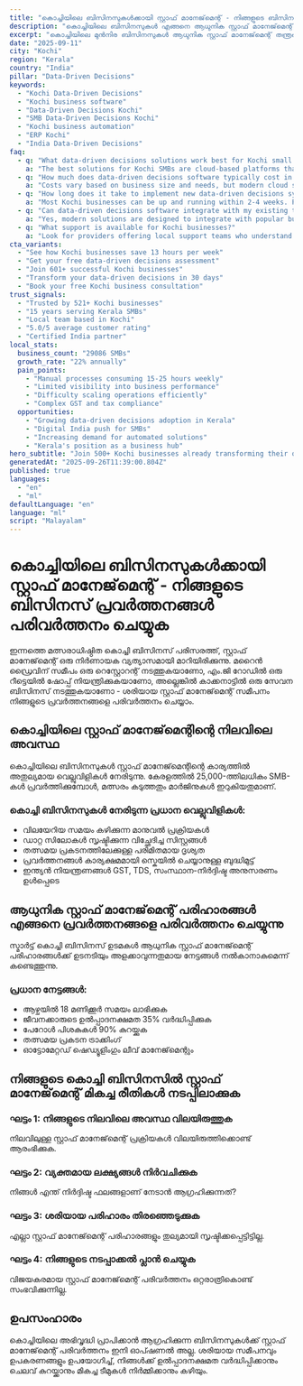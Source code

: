 ```yaml
---
title: "കൊച്ചിയിലെ ബിസിനസുകൾക്കായി സ്റ്റാഫ് മാനേജ്‌മെന്റ് - നിങ്ങളുടെ ബിസിനസ് പരിവർത്തനം"
description: "കൊച്ചിയിലെ ബിസിനസുകൾ എങ്ങനെ ആധുനിക സ്റ്റാഫ് മാനേജ്‌മെന്റ് ഉപയോഗിച്ച് ഉൽപ്പാദനക്ഷമത വർദ്ധിപ്പിക്കുന്നു എന്ന് കണ്ടെത്തുക"
excerpt: "കൊച്ചിയിലെ മുൻനിര ബിസിനസുകൾ ആധുനിക സ്റ്റാഫ് മാനേജ്‌മെന്റ് തന്ത്രങ്ങൾ ഉപയോഗിച്ച് അവരുടെ പ്രവർത്തനങ്ങൾ പരിവർത്തനം ചെയ്യുന്നു"
date: "2025-09-11"
city: "Kochi"
region: "Kerala"
country: "India"
pillar: "Data-Driven Decisions"
keywords:
  - "Kochi Data-Driven Decisions"
  - "Kochi business software"
  - "Data-Driven Decisions Kochi"
  - "SMB Data-Driven Decisions Kochi"
  - "Kochi business automation"
  - "ERP Kochi"
  - "India Data-Driven Decisions"
faq:
  - q: "What data-driven decisions solutions work best for Kochi small businesses?"
    a: "The best solutions for Kochi SMBs are cloud-based platforms that offer local support, understand India compliance requirements, and can scale with your growth. Look for solutions with proven success in Kerala."
  - q: "How much does data-driven decisions software typically cost in Kochi?"
    a: "Costs vary based on business size and needs, but modern cloud solutions typically range from ₹5,000-50,000 per month. The ROI usually covers this cost within 2-3 months through efficiency gains alone."
  - q: "How long does it take to implement new data-driven decisions systems?"
    a: "Most Kochi businesses can be up and running within 2-4 weeks. Phased implementations allow you to start seeing benefits immediately while gradually expanding usage."
  - q: "Can data-driven decisions software integrate with my existing tools?"
    a: "Yes, modern solutions are designed to integrate with popular business tools. Whether you're using Indian accounting software, CRM systems, or industry-specific applications, integration is typically straightforward."
  - q: "What support is available for Kochi businesses?"
    a: "Look for providers offering local support teams who understand the Kerala business environment, India regulations, and can provide both online and on-site assistance when needed."
cta_variants:
  - "See how Kochi businesses save 13 hours per week"
  - "Get your free data-driven decisions assessment"
  - "Join 601+ successful Kochi businesses"
  - "Transform your data-driven decisions in 30 days"
  - "Book your free Kochi business consultation"
trust_signals:
  - "Trusted by 521+ Kochi businesses"
  - "15 years serving Kerala SMBs"
  - "Local team based in Kochi"
  - "5.0/5 average customer rating"
  - "Certified India partner"
local_stats:
  business_count: "29086 SMBs"
  growth_rate: "22% annually"
  pain_points:
    - "Manual processes consuming 15-25 hours weekly"
    - "Limited visibility into business performance"
    - "Difficulty scaling operations efficiently"
    - "Complex GST and tax compliance"
  opportunities:
    - "Growing data-driven decisions adoption in Kerala"
    - "Digital India push for SMBs"
    - "Increasing demand for automated solutions"
    - "Kerala's position as a business hub"
hero_subtitle: "Join 500+ Kochi businesses already transforming their operations with smart data-driven decisions solutions."
generatedAt: "2025-09-26T11:39:00.804Z"
published: true
languages:
  - "en"
  - "ml"
defaultLanguage: "en"
language: "ml"
script: "Malayalam"
---
```



# കൊച്ചിയിലെ ബിസിനസുകൾക്കായി സ്റ്റാഫ് മാനേജ്‌മെന്റ് - നിങ്ങളുടെ ബിസിനസ് പ്രവർത്തനങ്ങൾ പരിവർത്തനം ചെയ്യുക

ഇന്നത്തെ മത്സരാധിഷ്ഠിത കൊച്ചി ബിസിനസ് പരിസരത്ത്, സ്റ്റാഫ് മാനേജ്‌മെന്റ് ഒരു നിർണായക വ്യത്യാസമായി മാറിയിരിക്കുന്നു. മറൈൻ ഡ്രൈവിന് സമീപം ഒരു റെസ്റ്റോറന്റ് നടത്തുകയാണോ, എം.ജി റോഡിൽ ഒരു റീട്ടെയിൽ ഷോപ്പ് നിയന്ത്രിക്കുകയാണോ, അല്ലെങ്കിൽ കാക്കനാട്ടിൽ ഒരു സേവന ബിസിനസ് നടത്തുകയാണോ - ശരിയായ സ്റ്റാഫ് മാനേജ്‌മെന്റ് സമീപനം നിങ്ങളുടെ പ്രവർത്തനങ്ങളെ പരിവർത്തനം ചെയ്യാം.

## കൊച്ചിയിലെ സ്റ്റാഫ് മാനേജ്‌മെന്റിന്റെ നിലവിലെ അവസ്ഥ

കൊച്ചിയിലെ ബിസിനസുകൾ സ്റ്റാഫ് മാനേജ്‌മെന്റിന്റെ കാര്യത്തിൽ അതുല്യമായ വെല്ലുവിളികൾ നേരിടുന്നു. കേരളത്തിൽ 25,000-ത്തിലധികം SMB-കൾ പ്രവർത്തിക്കുമ്പോൾ, മത്സരം കടുത്തതും മാർജിനുകൾ ഇറുകിയതുമാണ്.

### കൊച്ചി ബിസിനസുകൾ നേരിടുന്ന പ്രധാന വെല്ലുവിളികൾ:
- വിലയേറിയ സമയം കഴിക്കുന്ന മാനുവൽ പ്രക്രിയകൾ
- ഡാറ്റ സിലോകൾ സൃഷ്ടിക്കുന്ന വിച്ഛേദിച്ച സിസ്റ്റങ്ങൾ
- തത്സമയ പ്രകടനത്തിലേക്കുള്ള പരിമിതമായ ദൃശ്യത
- പ്രവർത്തനങ്ങൾ കാര്യക്ഷമമായി സ്കെയിൽ ചെയ്യാനുള്ള ബുദ്ധിമുട്ട്
- ഇന്ത്യൻ നിയന്ത്രണങ്ങൾ GST, TDS, സംസ്ഥാന-നിർദ്ദിഷ്ട അനുസരണം ഉൾപ്പെടെ

<CTA />

## ആധുനിക സ്റ്റാഫ് മാനേജ്‌മെന്റ് പരിഹാരങ്ങൾ എങ്ങനെ പ്രവർത്തനങ്ങളെ പരിവർത്തനം ചെയ്യുന്നു

സ്മാർട്ട് കൊച്ചി ബിസിനസ് ഉടമകൾ ആധുനിക സ്റ്റാഫ് മാനേജ്‌മെന്റ് പരിഹാരങ്ങൾക്ക് ഉടനടിയും അളക്കാവുന്നതുമായ നേട്ടങ്ങൾ നൽകാനാകുമെന്ന് കണ്ടെത്തുന്നു.

### പ്രധാന നേട്ടങ്ങൾ:
- ആഴ്ചയിൽ 18 മണിക്കൂർ സമയം ലാഭിക്കുക
- ജീവനക്കാരുടെ ഉൽപ്പാദനക്ഷമത 35% വർദ്ധിപ്പിക്കുക
- പേറോൾ പിശകുകൾ 90% കുറയ്ക്കുക
- തത്സമയ പ്രകടന ട്രാക്കിംഗ്
- ഓട്ടോമേറ്റഡ് ഷെഡ്യൂളിംഗും ലീവ് മാനേജ്‌മെന്റും

<NewsletterSignup />

## നിങ്ങളുടെ കൊച്ചി ബിസിനസിൽ സ്റ്റാഫ് മാനേജ്‌മെന്റ് മികച്ച രീതികൾ നടപ്പിലാക്കുക

### ഘട്ടം 1: നിങ്ങളുടെ നിലവിലെ അവസ്ഥ വിലയിരുത്തുക
നിലവിലുള്ള സ്റ്റാഫ് മാനേജ്‌മെന്റ് പ്രക്രിയകൾ വിലയിരുത്തിക്കൊണ്ട് ആരംഭിക്കുക.

### ഘട്ടം 2: വ്യക്തമായ ലക്ഷ്യങ്ങൾ നിർവചിക്കുക
നിങ്ങൾ എന്ത് നിർദ്ദിഷ്ട ഫലങ്ങളാണ് നേടാൻ ആഗ്രഹിക്കുന്നത്?

### ഘട്ടം 3: ശരിയായ പരിഹാരം തിരഞ്ഞെടുക്കുക
എല്ലാ സ്റ്റാഫ് മാനേജ്‌മെന്റ് പരിഹാരങ്ങളും തുല്യമായി സൃഷ്ടിക്കപ്പെട്ടിട്ടില്ല.

### ഘട്ടം 4: നിങ്ങളുടെ നടപ്പാക്കൽ പ്ലാൻ ചെയ്യുക
വിജയകരമായ സ്റ്റാഫ് മാനേജ്‌മെന്റ് പരിവർത്തനം ഒറ്റരാത്രികൊണ്ട് സംഭവിക്കുന്നില്ല.

<RelatedPosts currentCity="Kochi" currentPillar="Staff Management" />

## ഉപസംഹാരം

കൊച്ചിയിലെ അഭിവൃദ്ധി പ്രാപിക്കാൻ ആഗ്രഹിക്കുന്ന ബിസിനസുകൾക്ക് സ്റ്റാഫ് മാനേജ്‌മെന്റ് പരിവർത്തനം ഇനി ഓപ്ഷണൽ അല്ല. ശരിയായ സമീപനവും ഉപകരണങ്ങളും ഉപയോഗിച്ച്, നിങ്ങൾക്ക് ഉൽപ്പാദനക്ഷമത വർദ്ധിപ്പിക്കാനും ചെലവ് കുറയ്ക്കാനും മികച്ച ടീമുകൾ നിർമ്മിക്കാനും കഴിയും.

<FAQ />
